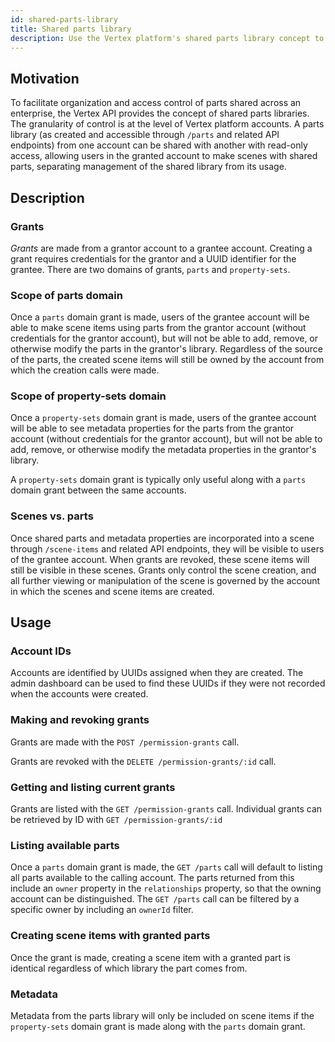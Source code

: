 ```yaml
---
id: shared-parts-library
title: Shared parts library
description: Use the Vertex platform's shared parts library concept to create reusable parts libraries.
---
```


## Motivation
To facilitate organization and access control of parts shared across an enterprise, the Vertex API provides the
concept of shared parts libraries. The granularity of control is at the level of Vertex platform accounts.
A parts library (as created and accessible through `/parts` and related API endpoints) from one account can be shared
with another with read-only access, allowing users in the granted account to make scenes with shared parts, separating
management of the shared library from its usage.

## Description
### Grants
*Grants* are made from a grantor account to a grantee account. Creating a grant requires credentials for the grantor
and a UUID identifier for the grantee. There are two domains of grants, `parts` and `property-sets`.

### Scope of parts domain
Once a `parts` domain grant is made, users of the grantee account will be able to make scene items using parts from the
grantor account (without credentials for the grantor account), but will not be able to add, remove, or otherwise
modify the parts in the grantor's library. Regardless of the source of the parts, the created scene items will still
be owned by the account from which the creation calls were made.

### Scope of property-sets domain
Once a `property-sets` domain grant is made, users of the grantee account will be able to see metadata properties for the
parts from the grantor account (without credentials for the grantor account), but will
not be able to add, remove, or otherwise modify the metadata properties in the grantor's library.

A `property-sets` domain grant is typically only useful along with a `parts` domain grant between the same accounts.

### Scenes vs. parts
Once shared parts and metadata properties are incorporated into a scene through `/scene-items` and related API
endpoints, they will be visible to users of the grantee account. When grants are revoked, these scene items will still
be visible in these scenes. Grants only control the scene creation, and all further viewing or manipulation of the scene
is governed by the account in which the scenes and scene items are created.

## Usage
### Account IDs
Accounts are identified by UUIDs assigned when they are created. The admin dashboard can be used to find these
UUIDs if they were not recorded when the accounts were created.

### Making and revoking grants
Grants are made with the `POST /permission-grants` call.

Grants are revoked with the `DELETE /permission-grants/:id` call.

### Getting and listing current grants
Grants are listed with the `GET /permission-grants` call. Individual grants can be retrieved by ID with
`GET /permission-grants/:id`

### Listing available parts
Once a `parts` domain grant is made, the `GET /parts` call will default to listing all parts available to the
calling account. The parts returned from this include an `owner` property in the `relationships` property, so that the
owning account can be distinguished. The `GET /parts` call can be filtered by a specific owner by including an `ownerId`
filter.

### Creating scene items with granted parts
Once the grant is made, creating a scene item with a granted part is identical regardless of which library the part
comes from.

### Metadata
Metadata from the parts library will only be included on scene items if the `property-sets` domain grant is made along
with the `parts` domain grant.
